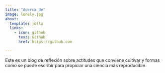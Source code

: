 ```yaml
---
title: "Acerca de"
image: lonely.jpg
about:
  template: jolla
  links:
    - icon: github
      text: Github
      href: https://github.com

---
```


Este es un blog de reflexión sobre actitudes que conviene cultivar y formas como se puede escribir para propiciar una ciencia más reproducible
